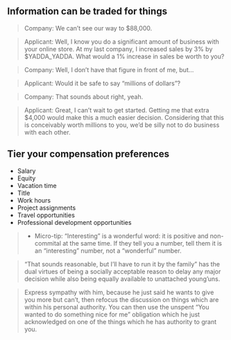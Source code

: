 

## Information can be traded for things

> Company: We can’t see our way to $88,000.

> Applicant: Well, I know you do a significant amount of business with your online store.  At my last company, I increased sales by 3% by $YADDA_YADDA.  What would a 1% increase in sales be worth to you?

> Company: Well, I don’t have that figure in front of me, but…

> Applicant: Would it be safe to say “millions of dollars”?

> Company: That sounds about right, yeah.

> Applicant: Great, I can’t wait to get started.  Getting me that extra $4,000 would make this a much easier decision.  Considering that this is conceivably worth millions to you, we’d be silly not to do business with each other.

## Tier your compensation preferences

* Salary
* Equity
* Vacation time
* Title
* Work hours
* Project assignments
* Travel opportunities
* Professional development opportunities

> * Micro-tip: “Interesting” is a wonderful word: it is positive and non-commital at the same time.  If they tell you a number, tell them it is an “interesting” number, not a “wonderful” number.

> “That sounds reasonable, but I’ll have to run it by the family” has the dual virtues of being a socially acceptable reason to delay any major decision while also being equally available to unattached young’uns. 

> Express sympathy with him, because he just said he wants to give you more but can’t, then refocus the discussion on things which are within his personal authority.  You can then use the unspent “You wanted to do something nice for me” obligation which he just acknowledged on one of the things which he has authority to grant you.

